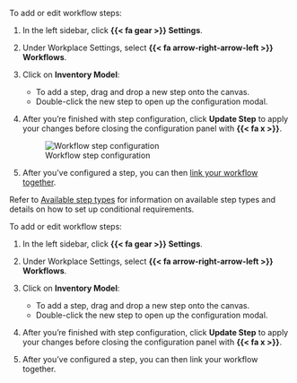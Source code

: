 :::: {.content-visible unless-format="revealjs"}
To add or edit workflow steps:

1. In the left sidebar, click **{{< fa gear >}} Settings**.

1. Under Workplace Settings, select **{{< fa arrow-right-arrow-left >}} Workflows**.

1. Click on **Inventory Model**:
 
    - To add a step, drag and drop a new step onto the canvas. 
    - Double-click the new step to open up the configuration modal.

1. After you're finished with step configuration, click **Update Step** to apply your changes before closing the configuration panel with **{{< fa x >}}**. 

    ![Workflow step configuration](/guide/model-workflows/configure-steps.gif){fig-alt="A gif workflow step configuration" .screenshot}

1. After you've configured a step, you can then [link your workflow together](/guide/model-workflows/configure-custom-workflows.qmd#link-workflow-together).

::: {.callout}
Refer to [Available step types](/guide/model-workflows/setting-up-model-workflows.qmd#workflow-step-types) for information on available step types and details on how to set up conditional requirements.
:::

::::

:::: {.content-hidden unless-format="revealjs"}
To add or edit workflow steps:

1. In the left sidebar, click **{{< fa gear >}} Settings**.

1. Under Workplace Settings, select **{{< fa arrow-right-arrow-left >}} Workflows**.

1. Click on **Inventory Model**:
 
    - To add a step, drag and drop a new step onto the canvas.
    - Double-click the new step to open up the configuration modal.

1. After you're finished with step configuration, click **Update Step** to apply your changes before closing the configuration panel with **{{< fa x >}}**. 

1. After you've configured a step, you can then link your workflow together.

::::


